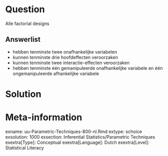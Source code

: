Question
========
  
Alle factorial designs
  
Answerlist
----------
* hebben tenminste twee onafhankelijke variabelen 
* kunnen tenminste drie hoofdeffecten veroorzaken
* kunnen tenminste twee interactie-effecten veroorzaken
* hebben tenminste één gemanipuleerde onafhankelijke variabele en één ongemanipuleerde afhankelijke variabele


Solution
========
  


Meta-information
================
exname: uu-Parametric-Techniques-800-nl.Rmd
extype: schoice
exsolution: 1000
exsection: Inferential Statistics/Parametric Techniques
exextra[Type]: Conceptual
exextra[Language]: Dutch
exextra[Level]: Statistical Literacy
